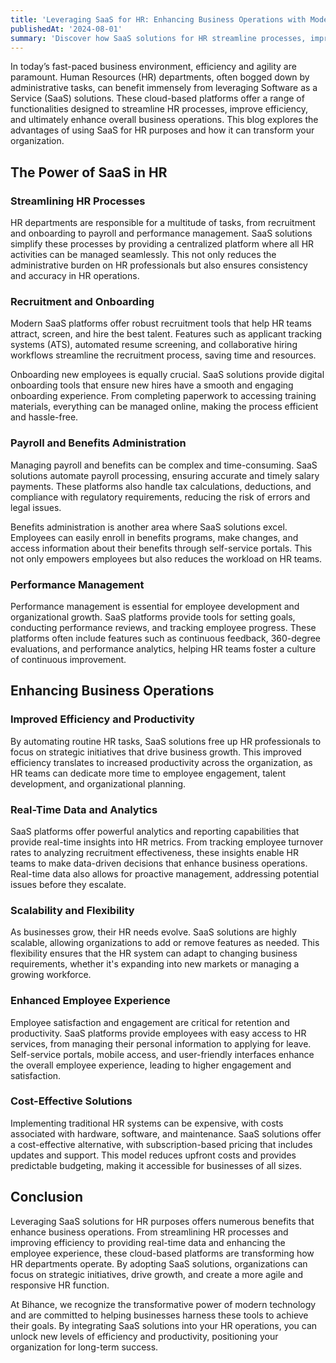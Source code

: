 ```yaml
---
title: 'Leveraging SaaS for HR: Enhancing Business Operations with Modern Solutions'
publishedAt: '2024-08-01'
summary: 'Discover how SaaS solutions for HR streamline processes, improve efficiency, and enhance business operations through modern, cloud-based technology.'
---
```


In today’s fast-paced business environment, efficiency and agility are paramount. Human Resources (HR) departments, often bogged down by administrative tasks, can benefit immensely from leveraging Software as a Service (SaaS) solutions. These cloud-based platforms offer a range of functionalities designed to streamline HR processes, improve efficiency, and ultimately enhance overall business operations. This blog explores the advantages of using SaaS for HR purposes and how it can transform your organization.

## The Power of SaaS in HR

### Streamlining HR Processes

HR departments are responsible for a multitude of tasks, from recruitment and onboarding to payroll and performance management. SaaS solutions simplify these processes by providing a centralized platform where all HR activities can be managed seamlessly. This not only reduces the administrative burden on HR professionals but also ensures consistency and accuracy in HR operations.

### Recruitment and Onboarding

Modern SaaS platforms offer robust recruitment tools that help HR teams attract, screen, and hire the best talent. Features such as applicant tracking systems (ATS), automated resume screening, and collaborative hiring workflows streamline the recruitment process, saving time and resources.

Onboarding new employees is equally crucial. SaaS solutions provide digital onboarding tools that ensure new hires have a smooth and engaging onboarding experience. From completing paperwork to accessing training materials, everything can be managed online, making the process efficient and hassle-free.

### Payroll and Benefits Administration

Managing payroll and benefits can be complex and time-consuming. SaaS solutions automate payroll processing, ensuring accurate and timely salary payments. These platforms also handle tax calculations, deductions, and compliance with regulatory requirements, reducing the risk of errors and legal issues.

Benefits administration is another area where SaaS solutions excel. Employees can easily enroll in benefits programs, make changes, and access information about their benefits through self-service portals. This not only empowers employees but also reduces the workload on HR teams.

### Performance Management

Performance management is essential for employee development and organizational growth. SaaS platforms provide tools for setting goals, conducting performance reviews, and tracking employee progress. These platforms often include features such as continuous feedback, 360-degree evaluations, and performance analytics, helping HR teams foster a culture of continuous improvement.

## Enhancing Business Operations

### Improved Efficiency and Productivity

By automating routine HR tasks, SaaS solutions free up HR professionals to focus on strategic initiatives that drive business growth. This improved efficiency translates to increased productivity across the organization, as HR teams can dedicate more time to employee engagement, talent development, and organizational planning.

### Real-Time Data and Analytics

SaaS platforms offer powerful analytics and reporting capabilities that provide real-time insights into HR metrics. From tracking employee turnover rates to analyzing recruitment effectiveness, these insights enable HR teams to make data-driven decisions that enhance business operations. Real-time data also allows for proactive management, addressing potential issues before they escalate.

### Scalability and Flexibility

As businesses grow, their HR needs evolve. SaaS solutions are highly scalable, allowing organizations to add or remove features as needed. This flexibility ensures that the HR system can adapt to changing business requirements, whether it's expanding into new markets or managing a growing workforce.

### Enhanced Employee Experience

Employee satisfaction and engagement are critical for retention and productivity. SaaS platforms provide employees with easy access to HR services, from managing their personal information to applying for leave. Self-service portals, mobile access, and user-friendly interfaces enhance the overall employee experience, leading to higher engagement and satisfaction.

### Cost-Effective Solutions

Implementing traditional HR systems can be expensive, with costs associated with hardware, software, and maintenance. SaaS solutions offer a cost-effective alternative, with subscription-based pricing that includes updates and support. This model reduces upfront costs and provides predictable budgeting, making it accessible for businesses of all sizes.

## Conclusion

Leveraging SaaS solutions for HR purposes offers numerous benefits that enhance business operations. From streamlining HR processes and improving efficiency to providing real-time data and enhancing the employee experience, these cloud-based platforms are transforming how HR departments operate. By adopting SaaS solutions, organizations can focus on strategic initiatives, drive growth, and create a more agile and responsive HR function.

At Bihance, we recognize the transformative power of modern technology and are committed to helping businesses harness these tools to achieve their goals. By integrating SaaS solutions into your HR operations, you can unlock new levels of efficiency and productivity, positioning your organization for long-term success.